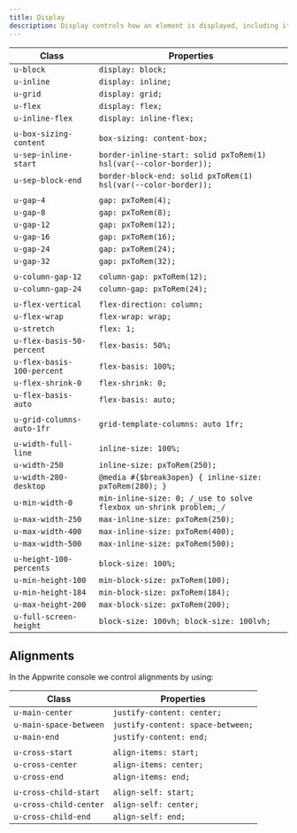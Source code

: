 ```yaml
---
title: Display
description: Display controls how an element is displayed, including its alignment, spacing and size.
---
```


| Class                      | Properties                                                        |
| -------------------------- | ----------------------------------------------------------------- |
| `u-block`                  | `display: block;`                                                 |
| `u-inline`                 | `display: inline;`                                                |
| `u-grid`                   | `display: grid;`                                                  |
| `u-flex`                   | `display: flex;`                                                  |
| `u-inline-flex`            | `display: inline-flex;`                                           |
|                            |                                                                   |
| `u-box-sizing-content`     | `box-sizing: content-box;`                                        |
| `u-sep-inline-start`       | `border-inline-start: solid pxToRem(1) hsl(var(--color-border));` |
| `u-sep-block-end`          | `border-block-end: solid pxToRem(1) hsl(var(--color-border));`    |
|                            |                                                                   |
| `u-gap-4`                  | `gap: pxToRem(4);`                                                |
| `u-gap-8`                  | `gap: pxToRem(8);`                                                |
| `u-gap-12`                 | `gap: pxToRem(12);`                                               |
| `u-gap-16`                 | `gap: pxToRem(16);`                                               |
| `u-gap-24`                 | `gap: pxToRem(24);`                                               |
| `u-gap-32`                 | `gap: pxToRem(32);`                                               |
|                            |                                                                   |
| `u-column-gap-12`          | `column-gap: pxToRem(12);`                                        |
| `u-column-gap-24`          | `column-gap: pxToRem(24);`                                        |
|                            |                                                                   |
| `u-flex-vertical`          | `flex-direction: column;`                                         |
| `u-flex-wrap`              | `flex-wrap: wrap;`                                                |
| `u-stretch`                | `flex: 1;`                                                        |
| `u-flex-basis-50-percent`  | `flex-basis: 50%;`                                                |
| `u-flex-basis-100-percent` | `flex-basis: 100%;`                                               |
| `u-flex-shrink-0`          | `flex-shrink: 0;`                                                 |
| `u-flex-basis-auto`        | `flex-basis: auto;`                                               |
|                            |                                                                   |
| `u-grid-columns-auto-1fr`  | `grid-template-columns: auto 1fr;`                                |
|                            |                                                                   |
| `u-width-full-line`        | `inline-size: 100%;`                                              |
| `u-width-250`              | `inline-size: pxToRem(250);`                                      |
| `u-width-280-desktop`      | `@media #{$break3open} { inline-size: pxToRem(280); }`            |
| `u-min-width-0`            | `min-inline-size: 0; /_use to solve flexbox un-shrink problem;_/` |
| `u-max-width-250`          | `max-inline-size: pxToRem(250);`                                  |
| `u-max-width-400`          | `max-inline-size: pxToRem(400);`                                  |
| `u-max-width-500`          | `max-inline-size: pxToRem(500);`                                  |
|                            |                                                                   |
| `u-height-100-percents`    | `block-size: 100%;`                                               |
| `u-min-height-100`         | `min-block-size: pxToRem(100);`                                   |
| `u-min-height-184`         | `min-block-size: pxToRem(184);`                                   |
| `u-max-height-200`         | `max-block-size: pxToRem(200);`                                   |
| `u-full-screen-height`     | `block-size: 100vh; block-size: 100lvh;`                          |

## Alignments

In the Appwrite console we control alignments by using:

| Class                  | Properties                        |
| ---------------------- | --------------------------------- |
| `u-main-center`        | `justify-content: center;`        |
| `u-main-space-between` | `justify-content: space-between;` |
| `u-main-end`           | `justify-content: end;`           |
|                        |                                   |
| `u-cross-start`        | `align-items: start;`             |
| `u-cross-center`       | `align-items: center;`            |
| `u-cross-end`          | `align-items: end;`               |
|                        |                                   |
| `u-cross-child-start`  | `align-self: start;`              |
| `u-cross-child-center` | `align-self: center;`             |
| `u-cross-child-end`    | `align-self: end;`                |
